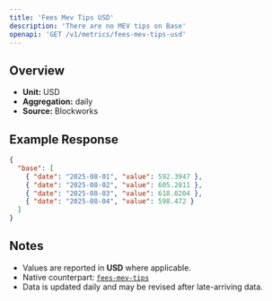 ```yaml
---
title: 'Fees Mev Tips USD'
description: 'There are no MEV tips on Base'
openapi: 'GET /v1/metrics/fees-mev-tips-usd'
---
```


## Overview

- **Unit:** USD
- **Aggregation:** daily
- **Source:** Blockworks



## Example Response

```json
{
  "base": [
    { "date": "2025-08-01", "value": 592.3947 },
    { "date": "2025-08-02", "value": 605.2811 },
    { "date": "2025-08-03", "value": 618.0204 },
    { "date": "2025-08-04", "value": 598.472 }
  ]
}
```

## Notes
- Values are reported in **USD** where applicable.
- Native counterpart: [`fees-mev-tips`](/api-reference/metrics/base/fees-mev-tips)
- Data is updated daily and may be revised after late-arriving data.
